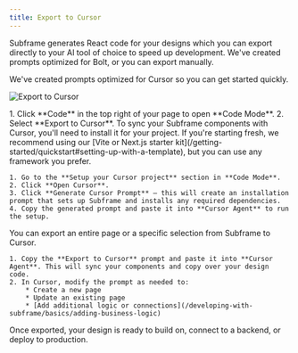 ```yaml
---
title: Export to Cursor
---
```



Subframe generates React code for your designs which you can export directly to your AI tool of choice to speed up development. We've created prompts optimized for Bolt, or you can export manually.

We've created prompts optimized for Cursor so you can get started quickly.


![Export to Cursor](/images/developing-with-subframe/building-with-ai/export-to-cursor/export-to-cursor.png)

<Steps>
  <Step title="Open Code Mode">
    1. Click **Code** in the top right of your page to open **Code Mode**.
    2. Select **Export to Cursor**.
  </Step>
  <Step title="Set up your Cursor project">
    To sync your Subframe components with Cursor, you'll need to install it for your project. If you're starting fresh, we recommend using our [Vite or Next.js starter kit](/getting-started/quickstart#setting-up-with-a-template), but you can use any framework you prefer.

    1. Go to the **Setup your Cursor project** section in **Code Mode**.
    2. Click **Open Cursor**.
    3. Click **Generate Cursor Prompt** — this will create an installation prompt that sets up Subframe and installs any required dependencies.
    4. Copy the generated prompt and paste it into **Cursor Agent** to run the setup.
  </Step>
  <Step title="Export your design to Cursor">
    You can export an entire page or a specific selection from Subframe to Cursor.

    1. Copy the **Export to Cursor** prompt and paste it into **Cursor Agent**. This will sync your components and copy over your design code.
    2. In Cursor, modify the prompt as needed to:
        * Create a new page
        * Update an existing page
        * [Add additional logic or connections](/developing-with-subframe/basics/adding-business-logic)
  </Step>
</Steps>

Once exported, your design is ready to build on, connect to a backend, or deploy to production.

